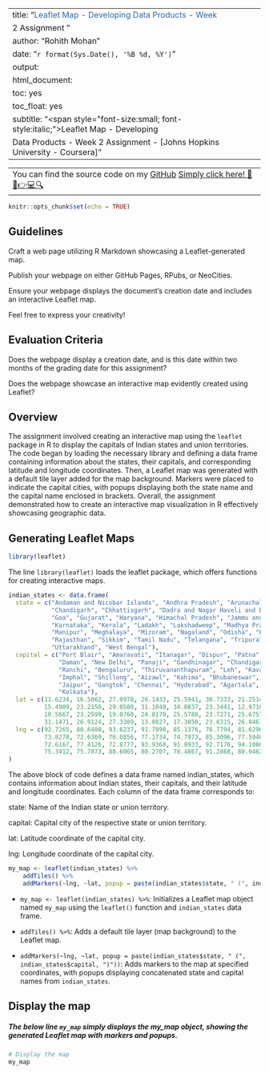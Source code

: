 
---
title: "<span style='color:#2E6AA8;'>Leaflet Map - Developing Data Products - Week
  2 Assignment </span>"
author: "Rohith Mohan"
date: "`r format(Sys.Date(), '%B %d, %Y')`"
output:
  html_document:
    toc: yes
    toc_float: yes
subtitle: "<span style=\"font-size:small; font-style:italic;\">Leaflet Map  - Developing
  Data Products - Week 2 Assignment - [Johns Hopkins University - Coursera]</span>"
---
---
You can find the source code on my [GitHub](https://github.com/ROHITHKM92/Coursera/tree/main/Developing_Data_Products/Week_2) [Simply click here! 🚀🌟👉💻🔍](https://github.com/ROHITHKM92/Coursera/tree/main/Developing_Data_Products/Week_2)
---

```{r setup, include=FALSE}
knitr::opts_chunk$set(echo = TRUE)
```
## Guidelines

Craft a web page utilizing R Markdown showcasing a Leaflet-generated map.

Publish your webpage on either GitHub Pages, RPubs, or NeoCities.

Ensure your webpage displays the document's creation date and includes an interactive Leaflet map.

Feel free to express your creativity!

## Evaluation Criteria

Does the webpage display a creation date, and is this date within two months of the grading date for this assignment?

Does the webpage showcase an interactive map evidently created using Leaflet?


## Overview

The assignment involved creating an interactive map using the `leaflet` package in R to display the capitals of Indian states and union territories. The code began by loading the necessary library and defining a data frame containing information about the states, their capitals, and corresponding latitude and longitude coordinates. Then, a Leaflet map was generated with a default tile layer added for the map background. Markers were placed to indicate the capital cities, with popups displaying both the state name and the capital name enclosed in brackets. Overall, the assignment demonstrated how to create an interactive map visualization in R effectively showcasing geographic data.

## Generating Leaflet Maps
```{r warning=FALSE, error=FALSE, message=FALSE}
library(leaflet)
```

The line `library(leaflet)` loads the leaflet package, which offers functions for creating interactive maps.


```{r}
indian_states <- data.frame(
  state = c("Andaman and Nicobar Islands", "Andhra Pradesh", "Arunachal Pradesh", "Assam", "Bihar", 
            "Chandigarh", "Chhattisgarh", "Dadra and Nagar Haveli and Daman and Diu", "Delhi", 
            "Goa", "Gujarat", "Haryana", "Himachal Pradesh", "Jammu and Kashmir", "Jharkhand", 
            "Karnataka", "Kerala", "Ladakh", "Lakshadweep", "Madhya Pradesh", "Maharashtra", 
            "Manipur", "Meghalaya", "Mizoram", "Nagaland", "Odisha", "Puducherry", "Punjab", 
            "Rajasthan", "Sikkim", "Tamil Nadu", "Telangana", "Tripura", "Uttar Pradesh", 
            "Uttarakhand", "West Bengal"),
  capital = c("Port Blair", "Amaravati", "Itanagar", "Dispur", "Patna", "Chandigarh", "Raipur", 
              "Daman", "New Delhi", "Panaji", "Gandhinagar", "Chandigarh", "Shimla", "Srinagar", 
              "Ranchi", "Bengaluru", "Thiruvananthapuram", "Leh", "Kavaratti", "Bhopal", "Mumbai", 
              "Imphal", "Shillong", "Aizawl", "Kohima", "Bhubaneswar", "Puducherry", "Chandigarh", 
              "Jaipur", "Gangtok", "Chennai", "Hyderabad", "Agartala", "Lucknow", "Dehradun", 
              "Kolkata"),
  lat = c(11.6234, 16.5062, 27.0978, 26.1433, 25.5941, 30.7333, 21.2514, 20.3974, 28.6139, 
          15.4909, 23.2156, 29.0588, 31.1048, 34.0837, 23.3441, 12.9716, 8.5241, 34.1526, 
          10.5667, 23.2599, 19.0760, 24.8170, 25.5788, 23.7271, 25.6751, 20.2961, 11.9416, 
          31.1471, 26.9124, 27.3389, 13.0827, 17.3850, 23.8315, 26.8467, 30.3165, 22.5726),
  lng = c(92.7265, 80.6480, 93.6237, 91.7898, 85.1376, 76.7794, 81.6296, 72.8328, 77.2090, 
          73.8278, 72.6369, 76.0856, 77.1734, 74.7973, 85.3096, 77.5946, 76.9366, 77.5770, 
          72.6167, 77.4126, 72.8777, 93.9368, 91.8933, 92.7176, 94.1086, 85.8245, 79.8083, 
          75.3412, 75.7873, 88.6065, 80.2707, 78.4867, 91.2868, 80.9462, 78.0322, 88.3639)
)
```
The above block of code defines a data frame named indian_states, which contains information about Indian states, their capitals, and their latitude and longitude coordinates. Each column of the data frame corresponds to:

state: Name of the Indian state or union territory.

capital: Capital city of the respective state or union territory.

lat: Latitude coordinate of the capital city.

lng: Longitude coordinate of the capital city.





```{r}

my_map <- leaflet(indian_states) %>%
    addTiles() %>%
    addMarkers(~lng, ~lat, popup = paste(indian_states$state, " (", indian_states$capital, ")"))

```

* `my_map <- leaflet(indian_states) %>%`: Initializes a Leaflet map object named `my_map` using the `leaflet()` function and `indian_states` data frame.

* `addTiles() %>%`: Adds a default tile layer (map background) to the Leaflet map.

* `addMarkers(~lng, ~lat, popup = paste(indian_states$state, " (", indian_states$capital, ")"))`: Adds markers to the map at specified coordinates, with popups displaying concatenated state and capital names from `indian_states`.



## Display the map

##### The below line `my_map` simply displays the my_map object, showing the generated Leaflet map with markers and popups.

```{r}
# Display the map
my_map
```
